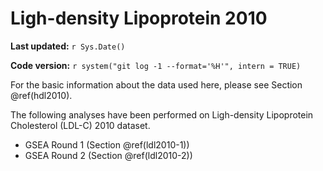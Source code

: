 # Ligh-density Lipoprotein 2010

**Last updated:** `r Sys.Date()`

**Code version:** `r system("git log -1 --format='%H'", intern = TRUE)`

For the basic information about the data used here, please see Section \@ref(hdl2010). 

The following analyses have been performed on Ligh-density Lipoprotein Cholesterol (LDL-C) 2010 dataset.

- GSEA Round 1 (Section \@ref(ldl2010-1))
- GSEA Round 2 (Section \@ref(ldl2010-2))
